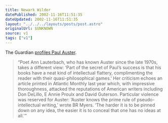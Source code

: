 ```yaml
---
title: Newark Wilder
datePublished: 2002-11-16T11:51:35
dateUpdated: 2002-11-16T11:51:35
layout: "../../../layouts/posts/post.astro"
originalUrl: $UNKNOWN
source: v1
tags: ["v1"]
---
```


The Guardian [profiles Paul Auster][1].

> &#8220;Poet Ann Lauterbach, who has known Auster since the late 1970s, takes a different view: &#8216;Part of the secret of Paul&#8217;s success is that his books have a neat kind of intellectual flattery, complimenting the reader with their quasi-philosophical games.&#8217; Her criticism echoes an article printed in Atlantic Monthly last year which, with impressive thoroughness, attacked the reputations of American writers including Don DeLillo, E Annie Proulx and David Guterson. Particular violence was reserved for Auster: &#8216;Auster knows the prime rule of pseudo-intellectual writing,&#8217; wrote BR Myers. &#8216;The harder it is to be pinned down on any idea, the easier it is to conceal that one has no ideas at all.'&#8221;

[1]: http://books.guardian.co.uk/departments/generalfiction/story/0,6000,819191,00.html "The Guardian: American dreams"

